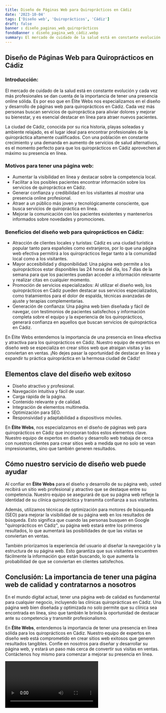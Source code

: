 ```yaml
---
title: Diseño de Páginas Web para Quiroprácticos en Cádiz
date: '2023-10-04'
tags: ['Diseño web', 'Quiroprácticos', 'Cádiz']
draft: false
banner : diseño_paginas_web_quiroprácticos
fondoBanner : diseño_pagina_web_cádiz.webp
summary: El mercado de cuidado de la salud está en constante evolución y cada vez más profesionales se dan cuenta de la importancia de tener una presencia online sólida. Es por eso que en Élite Webs nos especializamos en el diseño y desarrollo de páginas web para quiroprácticos en Cádiz. Cada vez más personas buscan servicios de quiropráctica para aliviar dolores y mejorar su bienestar, y es esencial destacar en línea para atraer nuevos pacientes.
---
```


## Diseño de Páginas Web para Quiroprácticos en Cádiz

### Introducción:

El mercado de cuidado de la salud está en constante evolución y cada vez más profesionales se dan cuenta de la importancia de tener una presencia online sólida. Es por eso que en Élite Webs nos especializamos en el diseño y desarrollo de páginas web para quiroprácticos en Cádiz. Cada vez más personas buscan servicios de quiropráctica para aliviar dolores y mejorar su bienestar, y es esencial destacar en línea para atraer nuevos pacientes.

La ciudad de Cádiz, conocida por su rica historia, playas soleadas y ambiente relajado, es el lugar ideal para encontrar profesionales de la quiropráctica altamente cualificados. Con una población en constante crecimiento y una demanda en aumento de servicios de salud alternativos, es el momento perfecto para que los quiroprácticos en Cádiz aprovechen al máximo su presencia en línea.

### Motivos para tener una página web:

- Aumentar la visibilidad en línea y destacar sobre la competencia local.
- Facilitar a los posibles pacientes encontrar información sobre los servicios de quiropráctica en Cádiz.
- Generar confianza y credibilidad en los visitantes al mostrar una presencia online profesional.
- Atraer a un público más joven y tecnológicamente consciente, que busca servicios de quiropráctica en línea.
- Mejorar la comunicación con los pacientes existentes y mantenerlos informados sobre novedades y promociones.

### Beneficios del diseño web para quiroprácticos en Cádiz:

- Atracción de clientes locales y turistas: Cádiz es una ciudad turística popular tanto para españoles como extranjeros, por lo que una página web efectiva permitirá a los quiroprácticos llegar tanto a la comunidad local como a los visitantes.
- Mayor accesibilidad y disponibilidad: Una página web permite a los quiroprácticos estar disponibles las 24 horas del día, los 7 días de la semana para que los pacientes puedan acceder a información relevante y realizar citas en cualquier momento.
- Promoción de servicios especializados: Al utilizar el diseño web, los quiroprácticos en Cádiz pueden destacar sus servicios especializados, como tratamientos para el dolor de espalda, técnicas avanzadas de ajuste y terapias complementarias.
- Generación de confianza: Una página web bien diseñada y fácil de navegar, con testimonios de pacientes satisfechos y información completa sobre el equipo y la experiencia de los quiroprácticos, generará confianza en aquellos que buscan servicios de quiropráctica en Cádiz.

En Élite Webs entendemos la importancia de una presencia en línea efectiva y atractiva para los quiroprácticos en Cádiz. Nuestro equipo de expertos en diseño web se especializa en crear sitios web que atraigan visitas y las conviertan en ventas. ¡No dejes pasar la oportunidad de destacar en línea y expandir tu práctica quiropráctica en la hermosa ciudad de Cádiz!

<GifSeo />

<Cta />

## Elementos clave del diseño web exitoso

- Diseño atractivo y profesional.
- Navegación intuitiva y fácil de usar.
- Carga rápida de la página.
- Contenido relevante y de calidad.
- Integración de elementos multimedia.
- Optimización para SEO.
- Responsividad y adaptabilidad a dispositivos móviles.

En **Élite Webs**, nos especializamos en el diseño de páginas web para quiroprácticos en Cádiz que incorporan todos estos elementos clave. Nuestro equipo de expertos en diseño y desarrollo web trabaja de cerca con nuestros clientes para crear sitios web a medida que no solo se vean impresionantes, sino que también generen resultados.

## Cómo nuestro servicio de diseño web puede ayudar

Al confiar en **Élite Webs** para el diseño y desarrollo de su página web, usted recibirá un sitio web profesional y atractivo que se destaque entre su competencia. Nuestro equipo se asegurará de que su página web refleje la identidad de su clínica quiropráctica y transmita confianza a sus visitantes.

Además, utilizamos técnicas de optimización para motores de búsqueda (SEO) para mejorar la visibilidad de su página web en los resultados de búsqueda. Esto significa que cuando las personas busquen en Google "quiroprácticos en Cádiz", su página web estará entre los primeros resultados, lo que aumentará las posibilidades de que las visitas se conviertan en ventas.

También priorizamos la experiencia del usuario al diseñar la navegación y la estructura de su página web. Esto garantiza que sus visitantes encuentren fácilmente la información que están buscando, lo que aumenta la probabilidad de que se conviertan en clientes satisfechos.

## Conclusión: La importancia de tener una página web de calidad y contratarnos a nosotros

En el mundo digital actual, tener una página web de calidad es fundamental para cualquier negocio, incluyendo las clínicas quiroprácticas en Cádiz. Una página web bien diseñada y optimizada no solo permite que su clínica sea encontrada en línea, sino que también le brinda la oportunidad de destacar ante su competencia y transmitir profesionalismo.

En **Élite Webs**, entendemos la importancia de tener una presencia en línea sólida para los quiroprácticos en Cádiz. Nuestro equipo de expertos en diseño web está comprometido en crear sitios web exitosos que generen resultados tangibles. Confíe en nosotros para diseñar y desarrollar su página web, y estará un paso más cerca de convertir sus visitas en ventas. Contáctenos hoy mismo para comenzar a mejorar su presencia en línea.

<Video />

<CtaBot job='Quiroprácticos' city='Cádiz'/>

<Gmaps query='Cádiz+españa+maps' />